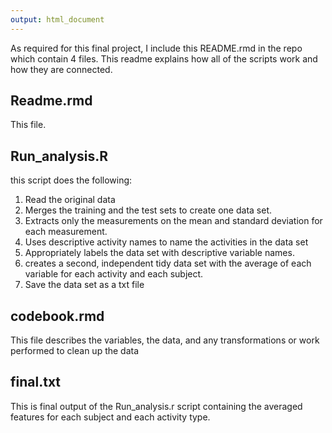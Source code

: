 ---
output: html_document
---
As required for this final project, I include this README.rmd in the repo which contain 4 files. This readme explains how all of the scripts work and how they are connected.

## Readme.rmd 
  This file. 
  
## Run_analysis.R 
this script does the following:

1. Read the original data
2. Merges the training and the test sets to create one data set.
3. Extracts only the measurements on the mean and standard deviation for each measurement.
4. Uses descriptive activity names to name the activities in the data set
5. Appropriately labels the data set with descriptive variable names.
6. creates a second, independent tidy data set with the average of each variable for each activity and each subject.
7. Save the data set as a txt file 

## codebook.rmd

This file describes the variables, the data, and any transformations or work  performed to clean up the data

## final.txt

This is final output of the Run_analysis.r script containing the averaged features for each subject and each activity type.
